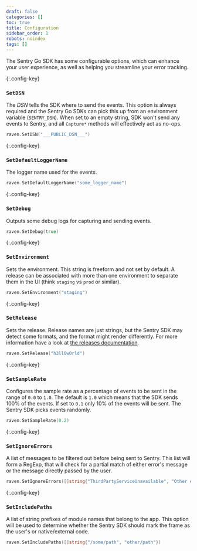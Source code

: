 ```yaml
---
draft: false
categories: []
toc: true
title: Configuration
sidebar_order: 1
robots: noindex
tags: []
---
```

The Sentry Go SDK has some configurable options, which can enhance your user experience,
as well as helping you streamline your error tracking.

{:.config-key}
### `SetDSN`

The _DSN_ tells the SDK where to send the events.  This option is always required
and the Sentry Go SDKs can pick this up from an environment variable (`SENTRY_DSN`).
When set to an empty string, SDK won't send any events to Sentry, and all `Capture*` methods
will effectively act as no-ops.

```go
raven.SetDSN("___PUBLIC_DSN___")
```

{:.config-key}
### `SetDefaultLoggerName`

The logger name used for the events.

```go
raven.SetDefaultLoggerName("some_logger_name")
```

{:.config-key}
### `SetDebug`

Outputs some debug logs for capturing and sending events.

```go
raven.SetDebug(true)
```

{:.config-key}
### `SetEnvironment`

Sets the environment. This string is freeform and not set by default.  A release can be associated
with more than one environment to separate them in the UI (think `staging` vs `prod` or similar).

```go
raven.SetEnvironment("staging")
```

{:.config-key}
### `SetRelease`

Sets the release. Release names are just strings, but the Sentry SDK may detect some formats,
and the format might render differently.
For more information have a look at [the releases documentation](/workflow/releases/).

```go
raven.SetRelease("h3ll0w0rld")
```

{:.config-key}
### `SetSampleRate`

Configures the sample rate as a percentage of events to be sent in the range of `0.0` to `1.0`.  The
default is `1.0` which means that the SDK sends 100% of the events.  If set to `0.1` only 10% of the events
will be sent.  The Sentry SDK picks events randomly.

```go
raven.SetSampleRate(0.2)
```

{:.config-key}
### `SetIgnoreErrors`

A list of messages to be filtered out before being sent to Sentry.  This list will form a RegExp,
that will check for a partial match of either error's message or the message directly passed by the user.

```go
raven.SetIgnoreErrors([]string{"ThirdPartyServiceUnavailable", "Other error that we want to ignore"})
```

{:.config-key}
### `SetIncludePaths`

A list of string prefixes of module names that belong to the app.  This option will be used to determine
whether the Sentry SDK should mark the frame as the user's or native/external code.

```go
raven.SetIncludePaths([]string{"/some/path", "other/path"})
```

